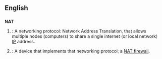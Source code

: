 ==English==

==={{Acronym}}===
'''NAT'''
# {{internet}}: A networking protocol: Network Address Translation, that allows multiple nodes (computers) to share a single internet (or local network) [[IP]] address.
# {{internet}}: A device that implements that networking protocol; a [[NAT firewall]].